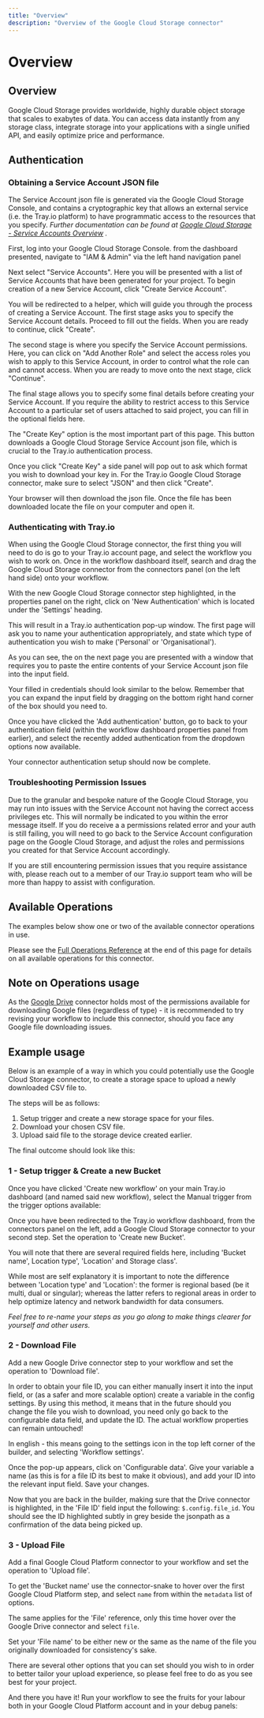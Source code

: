 ```yaml
---
title: "Overview"
description: "Overview of the Google Cloud Storage connector"
---
```


# Overview

## Overview

Google Cloud Storage provides worldwide, highly durable object storage that scales to exabytes of data. You can access data instantly from any storage class, integrate storage into your applications with a single unified API, and easily optimize price and performance.

## Authentication

> 

### Obtaining a Service Account JSON file

The Service Account json file is generated via the Google Cloud Storage Console, and contains a cryptographic key that allows an external service (i.e. the Tray.io platform) to have programmatic access to the resources that you specify. _Further documentation can be found at [ Google Cloud Storage - Service Accounts Overview](https://cloud.google.com/iam/docs/understanding-service-accounts) ._

First, log into your Google Cloud Storage Console. from the dashboard presented, navigate to "IAM & Admin" via the left hand navigation panel

Next select "Service Accounts". Here you will be presented with a list of Service Accounts that have been generated for your project. To begin creation of a new Service Account, click "Create Service Account".

You will be redirected to a helper, which will guide you through the process of creating a Service Account. The first stage asks you to specify the Service Account details. Proceed to fill out the fields. When you are ready to continue, click "Create".

The second stage is where you specify the Service Account permissions. Here, you can click on "Add Another Role" and select the access roles you wish to apply to this Service Account, in order to control what the role can and cannot access. When you are ready to move onto the next stage, click "Continue".

The final stage allows you to specify some final details before creating your Service Account. If you require the ability to restrict access to this Service Account to a particular set of users attached to said project, you can fill in the optional fields here.

The "Create Key" option is the most important part of this page. This button downloads a Google Cloud Storage Service Account json file, which is crucial to the Tray.io authentication process.

Once you click "Create Key" a side panel will pop out to ask which format you wish to download your key in. For the Tray.io Google Cloud Storage connector, make sure to select "JSON" and then click "Create".

Your browser will then download the json file. Once the file has been downloaded locate the file on your computer and open it.

### Authenticating with Tray.io

When using the Google Cloud Storage connector, the first thing you will need to do is go to your Tray.io account page, and select the workflow you wish to work on. Once in the workflow dashboard itself, search and drag the Google Cloud Storage connector from the connectors panel (on the left hand side) onto your workflow.

With the new Google Cloud Storage connector step highlighted, in the properties panel on the right, click on 'New Authentication' which is located under the 'Settings' heading.

This will result in a Tray.io authentication pop-up window. The first page will ask you to name your authentication appropriately, and state which type of authentication you wish to make ('Personal' or 'Organisational').

As you can see, the on the next page you are presented with a window that requires you to paste the entire contents of your Service Account json file into the input field.

Your filled in credentials should look similar to the below. Remember that you can expand the input field by dragging on the bottom right hand corner of the box should you need to.

Once you have clicked the 'Add authentication' button, go to back to your authentication field (within the workflow dashboard properties panel from earlier), and select the recently added authentication from the dropdown options now available.

Your connector authentication setup should now be complete.

### Troubleshooting Permission Issues

Due to the granular and bespoke nature of the Google Cloud Storage, you may run into issues with the Service Account not having the correct access privileges etc. This will normally be indicated to you within the error message itself. If you do receive a a permissions related error and your auth is still failing, you will need to go back to the Service Account configuration page on the Google Cloud Storage, and adjust the roles and permissions you created for that Service Account accordingly.

If you are still encountering permission issues that you require assistance with, please reach out to a member of our Tray.io support team who will be more than happy to assist with configuration.

## Available Operations

The examples below show one or two of the available connector operations in use.

Please see the [Full Operations Reference](#operationsFull) at the end of this page for details on all available operations for this connector.

## Note on Operations usage

As the [Google Drive](/connectors/service/google-drive/) connector holds most of the permissions available for downloading Google files (regardless of type) - it is recommended to try revising your workflow to include this connector, should you face any Google file downloading issues.

## Example usage

Below is an example of a way in which you could potentially use the Google Cloud Storage connector, to create a storage space to upload a newly downloaded CSV file to.

The steps will be as follows:

1. Setup trigger and create a new storage space for your files.
2. Download your chosen CSV file.
3. Upload said file to the storage device created earlier.

The final outcome should look like this:

### 1 - Setup trigger & Create a new Bucket

Once you have clicked 'Create new workflow' on your main Tray.io dashboard (and named said new workflow), select the Manual trigger from the trigger options available:

Once you have been redirected to the Tray.io workflow dashboard, from the connectors panel on the left, add a Google Cloud Storage connector to your second step. Set the operation to 'Create new Bucket'.

> 

You will note that there are several required fields here, including 'Bucket name', Location type', 'Location' and Storage class'.

While most are self explanatory it is important to note the difference between 'Location type' and 'Location': the former is regional based (be it multi, dual or singular); whereas the latter refers to regional areas in order to help optimize latency and network bandwidth for data consumers.

*Feel free to re-name your steps as you go along to make things clearer for yourself and other users.*

### 2 - Download File

Add a new Google Drive connector step to your workflow and set the operation to 'Download file'.

In order to obtain your file ID, you can either manually insert it into the input field, or (as a safer and more scalable option) create a variable in the config settings. By using this method, it means that in the future should you change the file you wish to download, you need only go back to the configurable data field, and update the ID. The actual workflow properties can remain untouched!

In english - this means going to the settings icon in the top left corner of the builder, and selecting 'Workflow settings'.

Once the pop-up appears, click on 'Configurable data'. Give your variable a name (as this is for a file ID its best to make it obvious), and add your ID into the relevant input field. Save your changes.

Now that you are back in the builder, making sure that the Drive connector is highlighted, in the 'File ID' field input the following: `$.config.file_id`. You should see the ID highlighted subtly in grey beside the jsonpath as a confirmation of the data being picked up.

### 3 - Upload File

Add a final Google Cloud Platform connector to your workflow and set the operation to 'Upload file'.

To get the 'Bucket name' use the connector-snake to hover over the first Google Cloud Platform step, and select `name` from within the `metadata` list of options.

The same applies for the 'File' reference, only this time hover over the Google Drive connector and select `file`.

Set your 'File name' to be either new or the same as the name of the file you originally downloaded for consistency's sake.

There are several other options that you can set should you wish to in order to better tailor your upload experience, so please feel free to do as you see best for your project.

And there you have it! Run your workflow to see the fruits for your labour both in your Google Cloud Platform account and in your debug panels:
